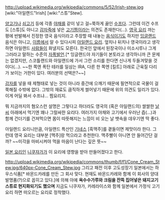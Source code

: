 http://upload.wikimedia.org/wikipedia/commons/5/52/Irish-stew.jpg
[wiki:"아일랜드"Irish] [wiki:"스튜"Stew].

[[양고기]]나 [[쇠고기]] 등에 각종 [[야채]]를 같이 넣고 걸~쭉하게 끓인 [[수프]]다. 그런데 이건 수프도 [스튜]도 아니고 [[감자]][[죽]]에 넣은 [[고기]]찜이라는 의견도 존재한다(…). [[영국 요리]] 까는 평에 반발해서 진정한 영국 음식이라고 주장할 때 내놓는 [[음식]]이기도 하지만 [[잉글랜드]] 음식은 아니고, [[이름]]에서 알 수 있다시피 [[아일랜드 요리]]. 엎치나 뒤치나 영국이라고 생각하면 아일랜드 [[사람]]들이 화낼지도 모른다. 한국인 앞에서 된장국이나 미소시루나 그게 그러라고 말하는 수준의 [[자폭]]발언.[* 잉글랜드야 자기들이 본토라고 생각하니까 큰 문제는 없겠지만, 스코틀랜드와 아일랜드에 가서 그런 소리를 한다면 신나게 두들겨맞을 것이다(…). ~~한 쪽엔 폭탄 테러를 일삼는 IRA, 다른 한 쪽엔 [킬트] 아래로 근육질 다리가 보이는 거한이 있다. 여러분의 선택은?~~]

[[감자]]를 넣을 때 제형태로 넣는 것이 아니라 중간에 으깨기 때문에 필연적으로 국물이 걸쭉해질 수밖에 없다. 그밖의 재료도 큼직하게 썰어넣기 때문에 위의 의견도 일리가 있다. 이게 어딜 봐서 수프냐… 찜요리지.

뭐 지금까지의 혐오스런 설명은 그렇다고 하더라도 영국의 (혹은 아일랜드의) 쌀쌀한 [[날씨]] 아래에서 먹기엔 꽤나 그럴싸한 요리다. 여러가지 야채와 고기에서 우러난 즙(…)과 함께 건더기를 건져먹으면 몸이 따뜻해지는 느낌이 비 오는 날 뱃속을 데우기엔 딱 좋다. 

아일랜드 요리니만큼, 아일랜드 특산인 [[기네스]] [흑맥주]를 곁들이면 제맛이라 한다. 그런데 영국 요리는 대부분 [맥주]랑 먹으라고 추천한다. 맥주빨이 아니면 안 들어간단 걸까? ~~미각을 마비시켜야 먹을 마음이 난다는 깊은 뜻~~

[[일본 요리]]인 [[니쿠쟈가]]가 이 요리에 영향을 받아 만들어졌다고 한다.

http://upload.wikimedia.org/wikipedia/commons/thumb/f/f1/Cone_Cream_Stew.jpg/640px-Cone_Cream_Stew.jpg
그리고 패전 이후 고도성장기 일본에서는 하우스식품[* 바몬드카레를 만든 그 회사 맞다. 현재도 바몬드카레와 함께 이 회사의 양대 발명품(?)으로 꼽히고 있다.]에 의해 아예 '''옥수수가루와 크림을 잔뜩 집어넣은 돼지고기 스튜로 현지화되기도 했으며''' 지금도 니쿠쟈가, 카레라이스와 함께 일본에서 가정식 고기요리 하면 떠오르는 요리로 정착했다.
